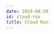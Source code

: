 ```yaml
---
date: 2024-08-20
id: cloud-run
title: Cloud Run
---
```


<DocCardContainer>

<DocCard
    title="📄️ Cloud Run Service Setup"
    description="This guide provides a detailed walkthrough on how to set up Cloud Run service."
    href="/docs/gcp-monitoring/cloud-run/cloud-run-setup/"
/>

<DocCard
    title="📄️ Logging"
    description="This guide provides a detailed walkthrough on how to set up Cloud Run service to send the logs to SigNoz."
    href="/docs/gcp-monitoring/cloud-run/logging/"
/>


</DocCardContainer>

